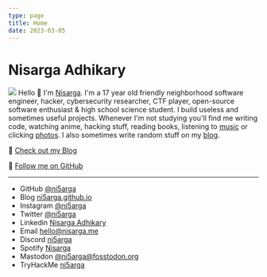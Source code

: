 ```yaml
---
type: page
title: Home
date: 2023-03-05
---
```


# Nisarga Adhikary
![](/images/aesthetic-discord.gif)
Hello 👋 I'm [Nisarga](https://nisarga.me/about/). I'm a 17 year old friendly neighborhood software engineer, hacker, cybersecurity researcher, CTF player, open-source software enthusiast & high school science student. I build useless and sometimes useful projects. Whenever I'm not studying you'll find me writing code, watching anime, hacking stuff, reading books, listening to [music](https://open.spotify.com/user/2g78prniwnob6e44but33jbyq?si=20c57940da4341ae) or clicking [photos](https://instagram.com/ni5arga). I also sometimes write random stuff on my [blog](https://ni5arga.github.io).

📝 [Check out my Blog](https://ni5arga.github.io)

🚀 [Follow me on GitHub](https://github.com/ni5arga)


---

- GitHub [@ni5arga](https://github.com/ni5arga)
- Blog [ni5arga.github.io](https://ni5arga.github.io)
- Instagram [@ni5arga](https://instagram.com/ni5arga)
- Twitter [@ni5arga](https://twitter.com/ni5arga)
- Linkedin [Nisarga Adhikary](https://www.linkedin.com/in/ni5arga/)
- Email [hello@nisarga.me](mailto:hello@nisarga.me)
- Discord [ni5arga](https://discord.com/users/746040983992533072)
- Spotify [Nisarga](https://open.spotify.com/user/2g78prniwnob6e44but33jbyq?si=20c57940da4341ae)
- Mastodon [@ni5arga@fosstodon.org](https://fosstodon.org/@ni5arga)
- TryHackMe [ni5arga](https://tryhackme.com/p/ni5arga)
